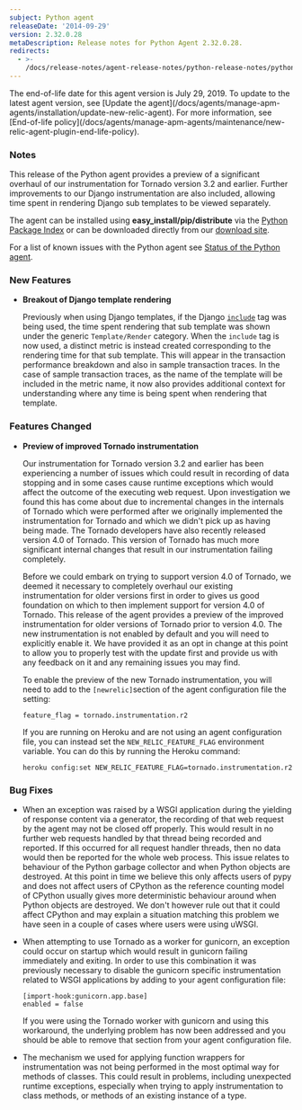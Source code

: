 ```yaml
---
subject: Python agent
releaseDate: '2014-09-29'
version: 2.32.0.28
metaDescription: Release notes for Python Agent 2.32.0.28.
redirects:
  - >-
    /docs/release-notes/agent-release-notes/python-release-notes/python-agent-2320x
---
```


<Callout variant="important">
  The end-of-life date for this agent version is July 29, 2019. To update to the latest agent version, see [Update the agent](/docs/agents/manage-apm-agents/installation/update-new-relic-agent). For more information, see [End-of-life policy](/docs/agents/manage-apm-agents/maintenance/new-relic-agent-plugin-end-life-policy).
</Callout>

### Notes

This release of the Python agent provides a preview of a significant overhaul of our instrumentation for Tornado version 3.2 and earlier. Further improvements to our Django instrumentation are also included, allowing time spent in rendering Django sub templates to be viewed separately.

The agent can be installed using **easy_install/pip/distribute** via the [Python Package Index](https://pypi.python.org/pypi/newrelic) or can be downloaded directly from our [download site](https://download.newrelic.com/python_agent/release/).

For a list of known issues with the Python agent see [Status of the Python agent](/docs/python/status-of-python-agent).

### New Features

* **Breakout of Django template rendering**

  Previously when using Django templates, if the Django [`include`](https://docs.djangoproject.com/en/1.7/ref/templates/builtins/#include) tag was being used, the time spent rendering that sub template was shown under the generic `Template/Render` category. When the `include` tag is now used, a distinct metric is instead created corresponding to the rendering time for that sub template. This will appear in the transaction performance breakdown and also in sample transaction traces. In the case of sample transaction traces, as the name of the template will be included in the metric name, it now also provides additional context for understanding where any time is being spent when rendering that template.

### Features Changed

* **Preview of improved Tornado instrumentation**

  Our instrumentation for Tornado version 3.2 and earlier has been experiencing a number of issues which could result in recording of data stopping and in some cases cause runtime exceptions which would affect the outcome of the executing web request. Upon investigation we found this has come about due to incremental changes in the internals of Tornado which were performed after we originally implemented the instrumentation for Tornado and which we didn't pick up as having being made. The Tornado developers have also recently released version 4.0 of Tornado. This version of Tornado has much more significant internal changes that result in our instrumentation failing completely.

  Before we could embark on trying to support version 4.0 of Tornado, we deemed it necessary to completely overhaul our existing instrumentation for older versions first in order to gives us good foundation on which to then implement support for version 4.0 of Tornado. This release of the agent provides a preview of the improved instrumentation for older versions of Tornado prior to version 4.0. The new instrumentation is not enabled by default and you will need to explicitly enable it. We have provided it as an opt in change at this point to allow you to properly test with the update first and provide us with any feedback on it and any remaining issues you may find.

  To enable the preview of the new Tornado instrumentation, you will need to add to the `[newrelic]`section of the agent configuration file the setting:

  ```
  feature_flag = tornado.instrumentation.r2
  ```

  If you are running on Heroku and are not using an agent configuration file, you can instead set the `NEW_RELIC_FEATURE_FLAG` environment variable. You can do this by running the Heroku command:

  ```
  heroku config:set NEW_RELIC_FEATURE_FLAG=tornado.instrumentation.r2
  ```

### Bug Fixes

* When an exception was raised by a WSGI application during the yielding of response content via a generator, the recording of that web request by the agent may not be closed off properly. This would result in no further web requests handled by that thread being recorded and reported. If this occurred for all request handler threads, then no data would then be reported for the whole web process. This issue relates to behaviour of the Python garbage collector and when Python objects are destroyed. At this point in time we believe this only affects users of pypy and does not affect users of CPython as the reference counting model of CPython usually gives more deterministic behaviour around when Python objects are destroyed. We don't however rule out that it could affect CPython and may explain a situation matching this problem we have seen in a couple of cases where users were using uWSGI.
* When attempting to use Tornado as a worker for gunicorn, an exception could occur on startup which would result in gunicorn failing immediately and exiting. In order to use this combination it was previously necessary to disable the gunicorn specific instrumentation related to WSGI applications by adding to your agent configuration file:

  ```
  [import-hook:gunicorn.app.base] 
  enabled = false
  ```

  If you were using the Tornado worker with gunicorn and using this workaround, the underlying problem has now been addressed and you should be able to remove that section from your agent configuration file.
* The mechanism we used for applying function wrappers for instrumentation was not being performed in the most optimal way for methods of classes. This could result in problems, including unexpected runtime exceptions, especially when trying to apply instrumentation to class methods, or methods of an existing instance of a type.
